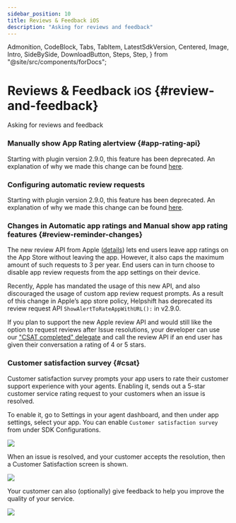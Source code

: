 ```yaml
---
sidebar_position: 10
title: Reviews & Feedback iOS
description: "Asking for reviews and feedback"
---
```


  Admonition,
  CodeBlock,
  Tabs,
  TabItem,
  LatestSdkVersion,
  Centered,
  Image,
  Intro,
  SideBySide,
  DownloadButton,
  Steps,
  Step,
} from "@site/src/components/forDocs";

# Reviews & Feedback <small>iOS</small> {#review-and-feedback}

<Intro>

Asking for reviews and feedback

</Intro>

### Manually show App Rating alertview {#app-rating-api}

Starting with plugin version 2.9.0, this feature has been deprecated. An explanation of why we made this change can be found [here](/unity/reviews-and-feedback-ios#review-reminder-changes).

### Configuring automatic review requests

Starting with plugin version 2.9.0, this feature has been deprecated. An explanation of why we made this change can be found [here](/unity/reviews-and-feedback-ios#review-reminder-changes).

### Changes in Automatic app ratings and Manual show app rating features {#review-reminder-changes}

The new review API from Apple ([details](https://developer.apple.com/documentation/storekit/skstorereviewcontroller/2851536-requestreview)) lets end users leave app ratings on the App Store without leaving the app. However, it also caps the maximum amount of such requests to 3 per year. End users can in turn choose to disable app review requests from the app settings on their device.

Recently, Apple has mandated the usage of this new API, and also discouraged the usage of custom app review request prompts. As a result of this change in Apple’s app store policy, Helpshift has deprecated its review request API `ShowAlertToRateAppWithURL():` in v2.9.0.

If you plan to support the new Apple review API and would still like the option to request reviews after Issue resolutions, your developer can use our ["CSAT completed" delegate](#csat) and call the review API if an end user has given their conversation a rating of 4 or 5 stars.

### Customer satisfaction survey {#csat}

Customer satisfaction survey prompts your app users to rate their customer support experience with your agents. Enabling it, sends out a 5-star customer service rating request to your customers when an issue is resolved.

To enable it, go to Settings in your agent dashboard, and then under app settings, select your app. You can enable `Customer satisfaction survey` from under SDK Configurations.

![](/static/books/ios/csat-admin-enable.png)

When an issue is resolved, and your customer accepts the resolution, then a Customer Satisfaction screen is shown.

![](/static/books/ios/csat-iphone.png)

Your customer can also (optionally) give feedback to help you improve the quality of your service.

![](/static/books/ios/csat-service-rating.png)
